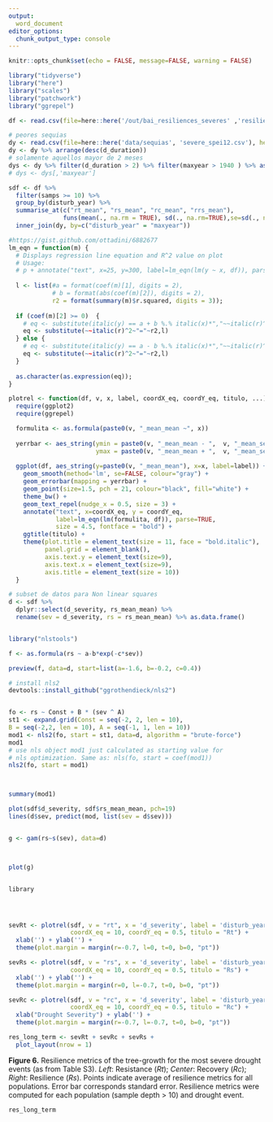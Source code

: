 ```yaml
---
output:
  word_document
editor_options: 
  chunk_output_type: console
---
```


```r
knitr::opts_chunk$set(echo = FALSE, message=FALSE, warning = FALSE)
```

```r
library("tidyverse")
library("here")
library("scales")
library("patchwork")
library("ggrepel")
```



```r
df <- read.csv(file=here::here('/out/bai_resiliences_severes' ,'resiliences_bai_droughts.csv'), header=TRUE)

# peores sequias 
dy <- read.csv(file=here::here('data/sequias', 'severe_spei12.csv'), header=TRUE)
dy <- dy %>% arrange(desc(d_duration))
# solamente aquellos mayor de 2 meses 
dys <- dy %>% filter(d_duration > 2) %>% filter(maxyear > 1940 ) %>% as.data.frame() 
# dys <- dys[,'maxyear'] 

sdf <- df %>% 
  filter(samps >= 10) %>% 
  group_by(disturb_year) %>% 
  summarise_at(c("rt_mean", "rs_mean", "rc_mean", "rrs_mean"), 
               funs(mean(., na.rm = TRUE), sd(., na.rm=TRUE),se=sd(., na.rm=TRUE)/sqrt(n()))) %>% 
  inner_join(dy, by=c("disturb_year" = "maxyear")) 

```


```r
#https://gist.github.com/ottadini/6882677 
lm_eqn = function(m) {
  # Displays regression line equation and R^2 value on plot
  # Usage:
  # p + annotate("text", x=25, y=300, label=lm_eqn(lm(y ~ x, df)), parse=TRUE)
  
  l <- list(#a = format(coef(m)[1], digits = 2),
            # b = format(abs(coef(m)[2]), digits = 2),
            r2 = format(summary(m)$r.squared, digits = 3));
  
  if (coef(m)[2] >= 0)  {
    # eq <- substitute(italic(y) == a + b %.% italic(x)*","~~italic(r)^2~"="~r2,l)
    eq <- substitute(~~italic(r)^2~"="~r2,l)
  } else {
    # eq <- substitute(italic(y) == a - b %.% italic(x)*","~~italic(r)^2~"="~r2,l) 
    eq <- substitute(~~italic(r)^2~"="~r2,l)
  }
  
  as.character(as.expression(eq));                 
}

plotrel <- function(df, v, x, label, coordX_eq, coordY_eq, titulo, ...){
  require(ggplot2)
  require(ggrepel)

  formulita <- as.formula(paste0(v, "_mean_mean ~", x)) 
  
  yerrbar <- aes_string(ymin = paste0(v, "_mean_mean - ",  v, "_mean_se"), 
                        ymax = paste0(v, "_mean_mean + ",  v, "_mean_se")) 
  
  ggplot(df, aes_string(y=paste0(v, "_mean_mean"), x=x, label=label)) + 
    geom_smooth(method='lm', se=FALSE, colour="gray") +
    geom_errorbar(mapping = yerrbar) + 
    geom_point(size=1.5, pch = 21, colour="black", fill="white") + 
    theme_bw() + 
    geom_text_repel(nudge_x = 0.5, size = 3) + 
    annotate("text", x=coordX_eq, y = coordY_eq, 
             label=lm_eqn(lm(formulita, df)), parse=TRUE, 
             size = 4.5, fontface = "bold") +
    ggtitle(titulo) + 
    theme(plot.title = element_text(size = 11, face = "bold.italic"),
          panel.grid = element_blank(), 
          axis.text.y = element_text(size=9),
          axis.text.x = element_text(size=9),
          axis.title = element_text(size = 10))
  }

```

```r
# subset de datos para Non linear squares
d <- sdf %>% 
  dplyr::select(d_severity, rs_mean_mean) %>% 
  rename(sev = d_severity, rs = rs_mean_mean) %>% as.data.frame()


library("nlstools")

f <- as.formula(rs ~ a-b*exp(-c*sev))

preview(f, data=d, start=list(a=-1.6, b=-0.2, c=0.4))

# install nls2
devtools::install_github("ggrothendieck/nls2")


fo <- rs ~ Const + B * (sev ^ A)
st1 <- expand.grid(Const = seq(-2, 2, len = 10),
B = seq(-2,2, len = 10), A = seq(-1, 1, len = 10))
mod1 <- nls2(fo, start = st1, data=d, algorithm = "brute-force")
mod1
# use nls object mod1 just calculated as starting value for
# nls optimization. Same as: nls(fo, start = coef(mod1))
nls2(fo, start = mod1)



summary(mod1)

plot(sdf$d_severity, sdf$rs_mean_mean, pch=19)
lines(d$sev, predict(mod, list(sev = d$sev)))


g <- gam(rs~s(sev), data=d)



plot(g)


library





```


```r
sevRt <- plotrel(sdf, v = "rt", x = 'd_severity', label = 'disturb_year',
                 coordX_eq = 10, coordY_eq = 0.5, titulo = "Rt") +
  xlab('') + ylab('') +
  theme(plot.margin = margin(r=-0.7, l=0, t=0, b=0, "pt"))
```


```r
sevRs <- plotrel(sdf, v = "rs", x = 'd_severity', label = 'disturb_year',
                 coordX_eq = 10, coordY_eq = 0.5, titulo = "Rs") + 
  xlab('') + ylab('') +
  theme(plot.margin = margin(r=0, l=-0.7, t=0, b=0, "pt"))
```

```r
sevRc <- plotrel(sdf, v = "rc", x = 'd_severity', label = 'disturb_year',
                 coordX_eq = 10, coordY_eq = 0.5, titulo = "Rc") +
  xlab("Drought Severity") + ylab('') +
  theme(plot.margin = margin(r=-0.7, l=-0.7, t=0, b=0, "pt"))
```


```r
res_long_term <- sevRt + sevRc + sevRs + 
  plot_layout(nrow = 1) 
```

**Figure 6.** Resilience metrics of the tree-growth for the most severe drought events (as from Table S3). *Left*: Resistance (*Rt*); *Center*: Recovery (*Rc*); *Right*: Resilience (*Rs*). Points indicate average of resilience metrics for all populations. Error bar corresponds standard error. Resilience metrics were computed for each population (sample depth > 10) and drought event.


```r
res_long_term
```








